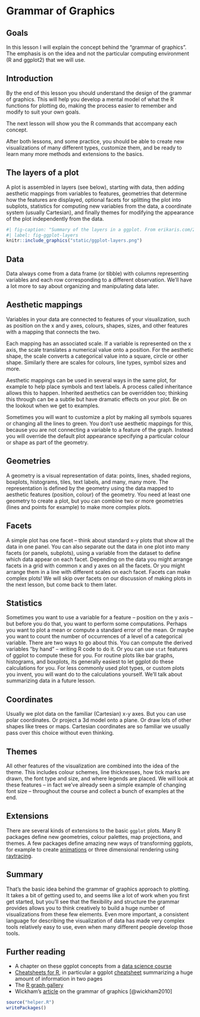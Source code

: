 # Grammar of Graphics {#grammar}

## Goals

In this lesson I will explain the concept behind the "grammar of graphics". The emphasis is on the idea and not the particular computing environment (R and ggplot2) that we will use.

## Introduction

By the end of this lesson you should understand the design of the grammar of graphics. This will help you develop a mental model of what the R functions for plotting do, making the process easier to remember and modify to suit your own goals.

The next lesson will show you the R commands that accompany each concept.

After both lessons, and some practice, you should be able to create new visualizations of many different types, customize them, and be ready to learn many more methods and extensions to the basics.

## The layers of a plot

A plot is assembled in layers (see below), starting with data, then adding aesthetic mappings from variables to features, geometries that determine how the features are displayed, optional facets for splitting the plot into subplots, statistics for computing new variables from the data, a coordinate system (usually Cartesian), and finally themes for modifying the appearance of the plot independently from the data.

```r
#| fig-caption: "Summary of the layers in a ggplot. From erikaris.com/2020/02/11/understanding-ggplot-the-grammar-of-graphic/"
#| label: fig-ggplot-layers
knitr::include_graphics("static/ggplot-layers.png")
```

## Data

Data always come from a data frame (or tibble) with columns representing variables and each row corresponding to a different observation. We'll have a lot more to say about organizing and manipulating data later.

## Aesthetic mappings

Variables in your data are connected to features of your visualization, such as position on the x and y axes, colours, shapes, sizes, and other features with a mapping that connects the two.

Each mapping has an associated scale. If a variable is represented on the x axis, the scale translates a numerical value onto a position. For the aesthetic shape, the scale converts a categorical value into a square, circle or other shape. Similarly there are scales for colours, line types, symbol sizes and more.

Aesthetic mappings can be used in several ways in the same plot, for example to help place symbols and text labels. A process called inheritance allows this to happen. Inherited aesthetics can be overridden too; thinking this through can be a subtle but have dramatic effects on your plot. Be on the lookout when we get to examples.

Sometimes you will want to customize a plot by making all symbols squares or changing all the lines to green. You don't use aesthetic mappings for this, because you are not connecting a variable to a feature of the graph. Instead you will override the default plot appearance specifying a particular colour or shape as part of the geometry.

## Geometries

A geometry is a visual representation of data: points, lines, shaded regions, boxplots, histograms, tiles, text labels, and many, many more. The representation is defined by the geometry using the data mapped to aesthetic features (position, colour) of the geometry. You need at least one geometry to create a plot, but you can combine two or more geometries (lines and points for example) to make more complex plots.

## Facets

A simple plot has one facet -- think about standard x-y plots that show all the data in one panel. You can also separate out the data in one plot into many facets (or panels, subplots), using a variable from the dataset to define which data appear on each facet. Depending on the data you might arrange facets in a grid with common x and y axes on all the facets. Or you might arrange them in a line with different scales on each facet. Facets can make complex plots! We will skip over facets on our discussion of making plots in the next lesson, but come back to them later.

## Statistics

Sometimes you want to use a variable for a feature -- position on the y axis -- but before you do that, you want to perform some computations. Perhaps you want to plot a mean or compute a standard error of the mean. Or maybe you want to count the number of occurrences of a level of a categorical variable. There are two ways to go about this. You can compute the derived variables "by hand" -- writing R code to do it. Or you can use `stat` features of ggplot to compute these for you. For routine plots like bar graphs, histograms, and boxplots, its generally easiest to let ggplot do these calculations for you. For less commonly used plot types, or custom plots you invent, you will want do to the calculations yourself. We'll talk about summarizing data in a future lesson.

## Coordinates

Usually we plot data on the familiar (Cartesian) x-y axes. But you can use polar coordinates. Or project a 3d model onto a plane. Or draw lots of other shapes like trees or maps. Cartesian coordinates are so familiar we usually pass over this choice without even thinking.

## Themes {#themes}

All other features of the visualization are combined into the idea of the theme. This includes colour schemes, line thicknesses, how tick marks are drawn, the font type and size, and where legends are placed. We will look at these features -- in fact we've already seen a simple example of changing font size -- throughout the course and collect a bunch of examples at the end.

## Extensions

There are several kinds of extensions to the basic `ggplot` plots. Many R packages define new geometries, colour palettes, map projections, and themes. A few packages define amazing new ways of transforming ggplots, for example to create [animations](https://gganimate.com/articles/gganimate.html) or three dimensional rendering using [raytracing](https://github.com/tylermorganwall/rayshader).

## Summary

That's the basic idea behind the grammar of graphics approach to plotting. It takes a bit of getting used to, and seems like a lot of work when you first get started, but you'll see that the flexibility and structure the grammar provides allows you to think creatively to build a huge number of visualizations from these few elements. Even more important, a consistent language for describing the visualization of data has made very complex tools relatively easy to use, even when many different people develop those tools.

## Further reading

-   A chapter on these ggplot concepts from a [data science course](https://rafalab.github.io/dsbook/ggplot2.html)
-   [Cheatsheets for R](https://www.rstudio.com/resources/cheatsheets/), in particular a ggplot [cheatsheet](https://raw.githubusercontent.com/rstudio/cheatsheets/main/data-visualization.pdf) summarizing a huge amount of information in two pages
-   The [R graph gallery](https://www.r-graph-gallery.com/)
-   Wickham's [article](https://www.tandfonline.com/doi/abs/10.1198/jcgs.2009.07098) on the grammar of graphics [@wickham2010]

```r
source("helper.R")
writePackages()
```

